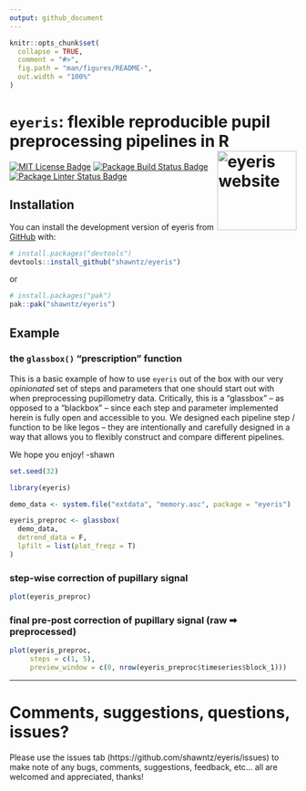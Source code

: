 ```yaml
---
output: github_document
---
```


<!-- README.md is generated from README.Rmd-->

```r
knitr::opts_chunk$set(
  collapse = TRUE,
  comment = "#>",
  fig.path = "man/figures/README-",
  out.width = "100%"
)
```

# `eyeris`: flexible reproducible pupil preprocessing pipelines in R <a href="http://shawnschwartz.com/eyeris/" title="eyeris website"><img src="man/figures/logo.png" align="right" height="139" alt="eyeris website" /></a>

<!-- badges: start -->
<a href="LICENSE.md" alt="MIT License"><img src="https://badgen.net/static/license/MIT/blue?icon=github" alt="MIT License Badge"/></a>
<a href="https://github.com/shawntz/eyeris/actions/workflows/build.yml/badge.svg" alt="R Package Build Status"><img src="https://github.com/shawntz/eyeris/actions/workflows/build.yml/badge.svg" alt="Package Build Status Badge" /></a>
<a href="https://github.com/shawntz/eyeris/actions/workflows/linter.yml/badge.svg" alt="R Package Linter Status"><img src="https://github.com/shawntz/eyeris/actions/workflows/linter.yml/badge.svg" alt="Package Linter Status Badge" /></a>
<!-- badges: end -->

<!-- The goal of eyeris is to ... -->

## Installation

You can install the development version of eyeris from [GitHub](https://github.com/) with:

``` r
# install.packages("devtools")
devtools::install_github("shawntz/eyeris")
```

or

``` r
# install.packages("pak")
pak::pak("shawntz/eyeris")
```

## Example

### the `glassbox()` "prescription" function

This is a basic example of how to use `eyeris` out of the box with our very
*opinionated* set of steps and parameters that one should start out with when
preprocessing pupillometry data. Critically, this is a "glassbox" -- as opposed
to a "blackbox" -- since each step and parameter implemented herein is fully
open and accessible to you. We designed each pipeline step / function to be like
legos -- they are intentionally and carefully designed in a way that allows you
to flexibly construct and compare different pipelines.

We hope you enjoy! -shawn

```r
set.seed(32)

library(eyeris)

demo_data <- system.file("extdata", "memory.asc", package = "eyeris")

eyeris_preproc <- glassbox(
  demo_data,
  detrend_data = F,
  lpfilt = list(plot_freqz = T)
)
```

### step-wise correction of pupillary signal
```r
plot(eyeris_preproc)
```

### final pre-post correction of pupillary signal (raw ➡ preprocessed)
```r
plot(eyeris_preproc,
     steps = c(1, 5),
     preview_window = c(0, nrow(eyeris_preproc$timeseries$block_1)))
```

---
# Comments, suggestions, questions, issues?

Please use the issues tab (https://github.com/shawntz/eyeris/issues) to make note of any bugs, comments, suggestions, feedback, etc... all are welcomed and appreciated, thanks!
